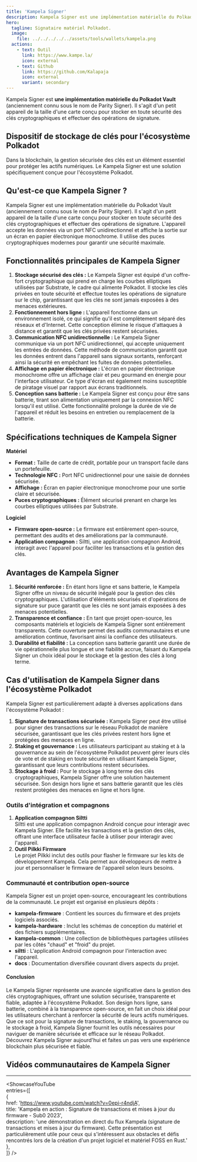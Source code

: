 ```yaml
---
title: 'Kampela Signer'  
description: Kampela Signer est une implémentation matérielle du Polkadot Vault. Il s'agit d'un petit appareil de la taille d'une carte conçu pour stocker en toute sécurité des clés cryptographiques et effectuer des opérations de signature.  
hero:  
  tagline: Signataire matériel Polkadot.  
  image:  
    file: ../../../../../assets/tools/wallets/kampela.png  
  actions:  
    - text: Outil  
      link: https://www.kampe.la/  
      icon: external  
    - text: Github  
      link: https://github.com/Kalapaja  
      icon: external  
      variant: secondary  
---
```



Kampela Signer est **une implémentation matérielle du Polkadot Vault** (anciennement connu sous le nom de Parity Signer). Il s'agit d'un petit appareil de la taille d'une carte conçu pour stocker en toute sécurité des clés cryptographiques et effectuer des opérations de signature.  

## Dispositif de stockage de clés pour l'écosystème Polkadot  
Dans la blockchain, la gestion sécurisée des clés est un élément essentiel pour protéger les actifs numériques. Le Kampela Signer est une solution spécifiquement conçue pour l'écosystème Polkadot.  

## Qu'est-ce que Kampela Signer ?  
Kampela Signer est une implémentation matérielle du Polkadot Vault (anciennement connu sous le nom de Parity Signer). Il s'agit d'un petit appareil de la taille d'une carte conçu pour stocker en toute sécurité des clés cryptographiques et effectuer des opérations de signature. L'appareil accepte les données via un port NFC unidirectionnel et affiche la sortie sur un écran en papier électronique monochrome. Il utilise des puces cryptographiques modernes pour garantir une sécurité maximale.  

## Fonctionnalités principales de Kampela Signer  
1. **Stockage sécurisé des clés :** Le Kampela Signer est équipé d'un coffre-fort cryptographique qui prend en charge les courbes elliptiques utilisées par Substrate, le cadre qui alimente Polkadot. Il stocke les clés privées en toute sécurité et effectue toutes les opérations de signature sur le chip, garantissant que les clés ne sont jamais exposées à des menaces extérieures.  
2. **Fonctionnement hors ligne :** L'appareil fonctionne dans un environnement isolé, ce qui signifie qu'il est complètement séparé des réseaux et d'Internet. Cette conception élimine le risque d'attaques à distance et garantit que les clés privées restent sécurisées.  
3. **Communication NFC unidirectionnelle :** Le Kampela Signer communique via un port NFC unidirectionnel, qui accepte uniquement les entrées de données. Cette méthode de communication garantit que les données entrent dans l'appareil sans signaux sortants, renforçant ainsi la sécurité en empêchant les fuites de données potentielles.  
4. **Affichage en papier électronique :** L'écran en papier électronique monochrome offre un affichage clair et peu gourmand en énergie pour l'interface utilisateur. Ce type d'écran est également moins susceptible de piratage visuel par rapport aux écrans traditionnels.  
5. **Conception sans batterie :** Le Kampela Signer est conçu pour être sans batterie, tirant son alimentation uniquement par la connexion NFC lorsqu'il est utilisé. Cette fonctionnalité prolonge la durée de vie de l'appareil et réduit les besoins en entretien ou remplacement de la batterie.  

## Spécifications techniques de Kampela Signer  
**Matériel**  
- **Format :** Taille de carte de crédit, portable pour un transport facile dans un portefeuille.  
- **Technologie NFC :** Port NFC unidirectionnel pour une saisie de données sécurisée.  
- **Affichage :** Écran en papier électronique monochrome pour une sortie claire et sécurisée.  
- **Puces cryptographiques :** Élément sécurisé prenant en charge les courbes elliptiques utilisées par Substrate.  

**Logiciel**  
- **Firmware open-source :** Le firmware est entièrement open-source, permettant des audits et des améliorations par la communauté.  
- **Application compagnon :** Siltti, une application compagnon Android, interagit avec l'appareil pour faciliter les transactions et la gestion des clés.  

## Avantages de Kampela Signer  
1. **Sécurité renforcée :** En étant hors ligne et sans batterie, le Kampela Signer offre un niveau de sécurité inégalé pour la gestion des clés cryptographiques. L'utilisation d'éléments sécurisés et d'opérations de signature sur puce garantit que les clés ne sont jamais exposées à des menaces potentielles.  
2. **Transparence et confiance :** En tant que projet open-source, les composants matériels et logiciels de Kampela Signer sont entièrement transparents. Cette ouverture permet des audits communautaires et une amélioration continue, favorisant ainsi la confiance des utilisateurs.  
3. **Durabilité et fiabilité :** La conception sans batterie garantit une durée de vie opérationnelle plus longue et une fiabilité accrue, faisant du Kampela Signer un choix idéal pour le stockage et la gestion des clés à long terme.  

## Cas d'utilisation de Kampela Signer dans l'écosystème Polkadot  
Kampela Signer est particulièrement adapté à diverses applications dans l'écosystème Polkadot :  
1. **Signature de transactions sécurisée :** Kampela Signer peut être utilisé pour signer des transactions sur le réseau Polkadot de manière sécurisée, garantissant que les clés privées restent hors ligne et protégées des menaces en ligne.  
2. **Staking et gouvernance :** Les utilisateurs participant au staking et à la gouvernance au sein de l'écosystème Polkadot peuvent gérer leurs clés de vote et de staking en toute sécurité en utilisant Kampela Signer, garantissant que leurs contributions restent sécurisées.  
3. **Stockage à froid :** Pour le stockage à long terme des clés cryptographiques, Kampela Signer offre une solution hautement sécurisée. Son design hors ligne et sans batterie garantit que les clés restent protégées des menaces en ligne et hors ligne.  

### Outils d'intégration et compagnons  
1. **Application compagnon Siltti**  
Siltti est une application compagnon Android conçue pour interagir avec Kampela Signer. Elle facilite les transactions et la gestion des clés, offrant une interface utilisateur facile à utiliser pour interagir avec l'appareil.  
2. **Outil Pilkki Firmware**  
Le projet Pilkki inclut des outils pour flasher le firmware sur les kits de développement Kampela. Cela permet aux développeurs de mettre à jour et personnaliser le firmware de l'appareil selon leurs besoins.  

### Communauté et contribution open-source  
Kampela Signer est un projet open-source, encourageant les contributions de la communauté. Le projet est organisé en plusieurs dépôts :  
- **kampela-firmware** : Contient les sources du firmware et des projets logiciels associés.  
- **kampela-hardware** : Inclut les schémas de conception du matériel et des fichiers supplémentaires.  
- **kampela-common** : Une collection de bibliothèques partagées utilisées par les côtés "chaud" et "froid" du projet.  
- **siltti** : L'application Android compagnon pour l'interaction avec l'appareil.  
- **docs** : Documentation diversifiée couvrant divers aspects du projet.  

#### Conclusion  
Le Kampela Signer représente une avancée significative dans la gestion des clés cryptographiques, offrant une solution sécurisée, transparente et fiable, adaptée à l'écosystème Polkadot. Son design hors ligne, sans batterie, combiné à la transparence open-source, en fait un choix idéal pour les utilisateurs cherchant à renforcer la sécurité de leurs actifs numériques. Que ce soit pour la signature de transactions, le staking, la gouvernance ou le stockage à froid, Kampela Signer fournit les outils nécessaires pour naviguer de manière sécurisée et efficace sur le réseau Polkadot. Découvrez Kampela Signer aujourd'hui et faites un pas vers une expérience blockchain plus sécurisée et fiable.  

## Vidéos communautaires de Kampela Signer  
------------  
<ShowcaseYouTube  
  entries={[  
    {  
      href: 'https://www.youtube.com/watch?v=0epi-r4ndjA',  
      title: 'Kampela en action : Signature de transactions et mises à jour du firmware - Sub0 2023',  
      description: 'une démonstration en direct du flux Kampela (signature de transactions et mises à jour du firmware). Cette présentation est particulièrement utile pour ceux qui s'intéressent aux obstacles et défis rencontrés lors de la création d\'un projet logiciel et matériel FOSS en Rust.'  
          },  
  ]} />  